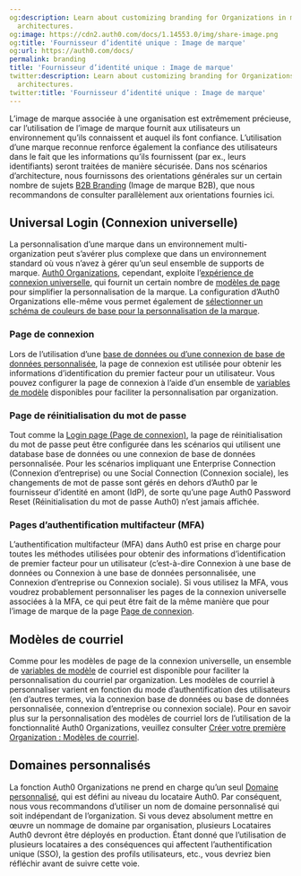 ```yaml
---
og:description: Learn about customizing branding for Organizations in multi-tenant
  architectures.
og:image: https://cdn2.auth0.com/docs/1.14553.0/img/share-image.png
og:title: 'Fournisseur d’identité unique : Image de marque'
og:url: https://auth0.com/docs/
permalink: branding
title: 'Fournisseur d’identité unique : Image de marque'
twitter:description: Learn about customizing branding for Organizations in multi-tenant
  architectures.
twitter:title: 'Fournisseur d’identité unique : Image de marque'
---
```


L’image de marque associée à une organisation est extrêmement précieuse, car l’utilisation de l’image de marque fournit aux utilisateurs un environnement qu’ils connaissent et auquel ils font confiance. L’utilisation d’une marque reconnue renforce également la confiance des utilisateurs dans le fait que les informations qu’ils fournissent (par ex., leurs identifiants) seront traitées de manière sécurisée. Dans nos scénarios d’architecture, nous fournissons des orientations générales sur un certain nombre de sujets [B2B Branding](/architecture-scenarios/b2b/branding) (Image de marque B2B), que nous recommandons de consulter parallèlement aux orientations fournies ici.

## Universal Login (Connexion universelle)

La personnalisation d’une marque dans un environnement multi-organization peut s’avérer plus complexe que dans un environnement standard où vous n’avez à gérer qu’un seul ensemble de supports de marque. [Auth0 Organizations](/organizations/organizations-overview), cependant, exploite l’[expérience de connexion universelle](/login/universal-login/universal-experience), qui fournit un certain nombre de [modèles de page](/login/universal-login/universal-experience/customize-templates) pour simplifier la personnalisation de la marque. La configuration d’Auth0 Organizations elle-même vous permet également de [sélectionner un schéma de couleurs de base pour la personnalisation de la marque](/organizations/create-organizations).

### Page de connexion

Lors de l’utilisation d’une [base de données ou d’une connexion de base de données personnalisée](/connections/database), la page de connexion est utilisée pour obtenir les informations d’identification du premier facteur pour un utilisateur. Vous pouvez configurer la page de connexion à l’aide d’un ensemble de [variables de modèle](/organizations/create-first-organization) disponibles pour faciliter la personnalisation par organization.



### Page de réinitialisation du mot de passe

Tout comme la [Login page (Page de connexion)](#login-page), la page de réinitialisation du mot de passe peut être configurée dans les scénarios qui utilisent une database base de données ou une connexion de base de données personnalisée. Pour les scénarios impliquant une Enterprise Connection (Connexion d’entreprise) ou une Social Connection (Connexion sociale), les changements de mot de passe sont gérés en dehors d’Auth0 par le fournisseur d’identité en amont (IdP), de sorte qu’une page Auth0 Password Reset (Réinitialisation du mot de passe Auth0) n’est jamais affichée.

### Pages d’authentification multifacteur (MFA)

L’authentification multifacteur (MFA) dans Auth0 est prise en charge pour toutes les méthodes utilisées pour obtenir des informations d’identification de premier facteur pour un utilisateur (c’est-à-dire Connexion à une base de données ou Connexion à une base de données personnalisée, une Connexion d’entreprise ou Connexion sociale). Si vous utilisez la MFA, vous voudrez probablement personnaliser les pages de la connexion universelle associées à la MFA, ce qui peut être fait de la même manière que pour l’image de marque de la page [Page de connexion](#login-page).

## Modèles de courriel

Comme pour les modèles de page de la connexion universelle, un ensemble de [variables de modèle](/brand-and-customize/email/customize-email-templates) de courriel est disponible pour faciliter la personnalisation du courriel par organization. Les modèles de courriel à personnaliser varient en fonction du mode d’authentification des utilisateurs (en d’autres termes, via la connexion base de données ou base de données personnalisée, connexion d’entreprise ou connexion sociale). Pour en savoir plus sur la personnalisation des modèles de courriel lors de l’utilisation de la fonctionnalité Auth0 Organizations, veuillez consulter [Créer votre première Organization : Modèles de courriel](/organizations/create-first-organization).

## Domaines personnalisés

La fonction Auth0 Organizations ne prend en charge qu’un seul [Domaine personnalisé](/custom-domains), qui est défini au niveau du locataire Auth0. Par conséquent, nous vous recommandons d’utiliser un nom de domaine personnalisé qui soit indépendant de l’organization. Si vous devez absolument mettre en œuvre un nommage de domaine par organisation, plusieurs Locataires Auth0 devront être déployés en production. Étant donné que l’utilisation de plusieurs locataires a des conséquences qui affectent l’authentification unique (SSO), la gestion des profils utilisateurs, etc., vous devriez bien réfléchir avant de suivre cette voie.